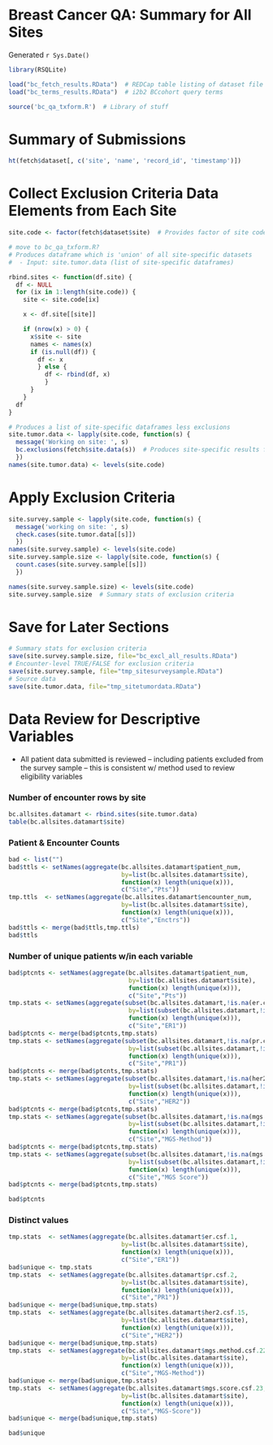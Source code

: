 Breast Cancer QA: Summary for All Sites
=======================================

Generated `r Sys.Date()`

```r
library(RSQLite)
```

```r
load("bc_fetch_results.RData")  # REDCap table listing of dataset file stats
load("bc_terms_results.RData")  # i2b2 BCcohort query terms
```

```r
source('bc_qa_txform.R')  # Library of stuff
```


Summary of Submissions
======================

```r
ht(fetch$dataset[, c('site', 'name', 'record_id', 'timestamp')])
```


Collect Exclusion Criteria Data Elements from Each Site
=======================================================

```r
site.code <- factor(fetch$dataset$site)  # Provides factor of site code identifiers
```

```r
# move to bc_qa_txform.R?
# Produces dataframe which is 'union' of all site-specific datasets
#  - Input: site.tumor.data (list of site-specific dataframes)

rbind.sites <- function(df.site) {
  df <- NULL
  for (ix in 1:length(site.code)) {
    site <- site.code[ix]

    x <- df.site[[site]]

    if (nrow(x) > 0) {
      x$site <- site
      names <- names(x)
      if (is.null(df)) {
        df <- x
        } else {
          df <- rbind(df, x)
          }
      }
    }
  df
}
```

```r
# Produces a list of site-specific dataframes less exclusions
site.tumor.data <- lapply(site.code, function(s) {
  message('Working on site: ', s)
  bc.exclusions(fetch$site.data(s))  # Produces site-specific results file
  })
names(site.tumor.data) <- levels(site.code)

```

Apply Exclusion Criteria
========================


```r
site.survey.sample <- lapply(site.code, function(s) {
  message('working on site: ', s)
  check.cases(site.tumor.data[[s]])
  })
names(site.survey.sample) <- levels(site.code)
site.survey.sample.size <- lapply(site.code, function(s) {
  count.cases(site.survey.sample[[s]])
  })

names(site.survey.sample.size) <- levels(site.code)
site.survey.sample.size  # Summary stats of exclusion criteria
```

Save for Later Sections
=======================

```r
# Summary stats for exclusion criteria
save(site.survey.sample.size, file="bc_excl_all_results.RData")
# Encounter-level TRUE/FALSE for exclusion criteria
save(site.survey.sample, file="tmp_sitesurveysample.RData")
# Source data
save(site.tumor.data, file="tmp_sitetumordata.RData")
```

Data Review for Descriptive Variables
=======================
- All patient data submitted is reviewed 
-- including patients excluded from the survey sample
-- this is consistent w/ method used to review eligibility variables

### Number of encounter rows by site

```r
bc.allsites.datamart <- rbind.sites(site.tumor.data)
table(bc.allsites.datamart$site)
```

### Patient & Encounter Counts
```r
bad <- list("")
bad$ttls <- setNames(aggregate(bc.allsites.datamart$patient_num,
                               by=list(bc.allsites.datamart$site),
                               function(x) length(unique(x))),
                               c("Site","Pts"))
tmp.ttls  <- setNames(aggregate(bc.allsites.datamart$encounter_num,
                               by=list(bc.allsites.datamart$site),
                               function(x) length(unique(x))),
                               c("Site","Enctrs"))
bad$ttls <- merge(bad$ttls,tmp.ttls)
bad$ttls
```

### Number of unique patients w/in each variable
```r
bad$ptcnts <- setNames(aggregate(bc.allsites.datamart$patient_num,
                                 by=list(bc.allsites.datamart$site),
                                 function(x) length(unique(x))),
                                 c("Site","Pts"))
tmp.stats <- setNames(aggregate(subset(bc.allsites.datamart,!is.na(er.csf.1))$patient_num,
                                 by=list(subset(bc.allsites.datamart,!is.na(er.csf.1))$site),
                                 function(x) length(unique(x))),
                                 c("Site","ER1"))
bad$ptcnts <- merge(bad$ptcnts,tmp.stats)
tmp.stats <- setNames(aggregate(subset(bc.allsites.datamart,!is.na(pr.csf.2))$patient_num,
                                 by=list(subset(bc.allsites.datamart,!is.na(er.csf.1))$site),
                                 function(x) length(unique(x))),
                                 c("Site","PR1"))
bad$ptcnts <- merge(bad$ptcnts,tmp.stats)
tmp.stats <- setNames(aggregate(subset(bc.allsites.datamart,!is.na(her2.csf.15))$patient_num,
                                 by=list(subset(bc.allsites.datamart,!is.na(her2.csf.15))$site),
                                 function(x) length(unique(x))),
                                 c("Site","HER2"))
bad$ptcnts <- merge(bad$ptcnts,tmp.stats)
tmp.stats <- setNames(aggregate(subset(bc.allsites.datamart,!is.na(mgs.method.csf.22))$patient_num,
                                 by=list(subset(bc.allsites.datamart,!is.na(mgs.method.csf.22))$site),
                                 function(x) length(unique(x))),
                                 c("Site","MGS-Method"))
bad$ptcnts <- merge(bad$ptcnts,tmp.stats)
tmp.stats <- setNames(aggregate(subset(bc.allsites.datamart,!is.na(mgs.score.csf.23))$patient_num,
                                 by=list(subset(bc.allsites.datamart,!is.na(mgs.score.csf.23))$site),
                                 function(x) length(unique(x))),
                                 c("Site","MGS Score"))
bad$ptcnts <- merge(bad$ptcnts,tmp.stats)

bad$ptcnts
```

### Distinct values

```r
tmp.stats  <- setNames(aggregate(bc.allsites.datamart$er.csf.1,
                               by=list(bc.allsites.datamart$site),
                               function(x) length(unique(x))),
                               c("Site","ER1"))
bad$unique <- tmp.stats
tmp.stats  <- setNames(aggregate(bc.allsites.datamart$pr.csf.2,
                               by=list(bc.allsites.datamart$site),
                               function(x) length(unique(x))),
                               c("Site","PR1"))
bad$unique <- merge(bad$unique,tmp.stats)
tmp.stats  <- setNames(aggregate(bc.allsites.datamart$her2.csf.15,
                               by=list(bc.allsites.datamart$site),
                               function(x) length(unique(x))),
                               c("Site","HER2"))
bad$unique <- merge(bad$unique,tmp.stats)
tmp.stats  <- setNames(aggregate(bc.allsites.datamart$mgs.method.csf.22,
                               by=list(bc.allsites.datamart$site),
                               function(x) length(unique(x))),
                               c("Site","MGS-Method"))
bad$unique <- merge(bad$unique,tmp.stats)
tmp.stats  <- setNames(aggregate(bc.allsites.datamart$mgs.score.csf.23,
                               by=list(bc.allsites.datamart$site),
                               function(x) length(unique(x))),
                               c("Site","MGS-Score"))
bad$unique <- merge(bad$unique,tmp.stats)

bad$unique
```
